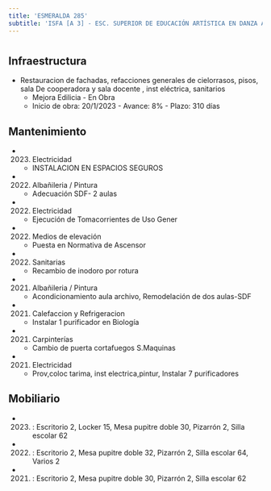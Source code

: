 ```yaml
---
title: 'ESMERALDA 285'
subtitle: 'ISFA [A 3] - ESC. SUPERIOR DE EDUCACIÓN ARTÍSTICA EN DANZA AÍDA VICTORIA MASTRAZZI'
---
```


#
## Infraestructura

* Restauracion de fachadas, refacciones generales de cielorrasos, pisos, sala
De cooperadora y sala docente , inst eléctrica, sanitarios 
    + Mejora Edilicia - En Obra 
    + Inicio de obra: 20/1/2023 - Avance: 8% - Plazo: 310 días 






## Mantenimiento

*  (2023) Electricidad 
    + INSTALACION EN ESPACIOS SEGUROS

*  (2022) Albañileria / Pintura 
    + Adecuación SDF- 2 aulas

*  (2022) Electricidad 
    + Ejecución de Tomacorrientes de Uso Gener

*  (2022) Medios de elevación 
    + Puesta en Normativa de Ascensor

*  (2022) Sanitarias 
    + Recambio de inodoro por rotura

*  (2021) Albañileria / Pintura 
    + Acondicionamiento aula archivo, Remodelación de dos aulas-SDF

*  (2021) Calefaccion y Refrigeracion 
    + Instalar 1 purificador en Biología

*  (2021) Carpinterías 
    + Cambio de puerta cortafuegos S.Maquinas

*  (2021) Electricidad 
    + Prov,coloc tarima, inst electrica,pintur, Instalar 7 purificadores





## Mobiliario

*  (2023) : Escritorio 2, Locker 15, Mesa pupitre doble 30, Pizarrón 2, Silla escolar 62 

*  (2022) : Escritorio 2, Mesa pupitre doble 32, Pizarrón 2, Silla escolar 64, Varios 2 

*  (2021) : Escritorio 2, Mesa pupitre doble 30, Pizarrón 2, Silla escolar 62 




